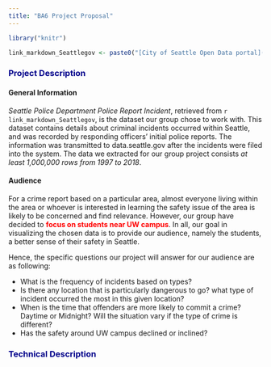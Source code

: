 ```yaml
---
title: "BA6 Project Proposal"
---
```


```r
library("knitr")
```

```r
link_markdown_Seattlegov <- paste0("[City of Seattle Open Data portal](", "https://dev.socrata.com/foundry/data.seattle.gov/y7pv-r3kh", ")")
```

### <span style="color:darkblue">Project Description</span>

#### General Information  

*Seattle Police Department Police Report Incident*, retrieved from `r link_markdown_Seattlegov`, is the dataset our group chose to work with. This dataset contains details about criminal incidents occurred within Seattle, and was recorded by responding officers’ initial police reports. The information was transmitted to data.seattle.gov after the incidents were filed into the system. The data we extracted for our group project consists *at least 1,000,000 rows from 1997 to 2018*.

#### Audience

For a crime report based on a particular area, almost everyone living within the area or whoever is interested in learning the safety issue of the area is likely to be concerned and find relevance. However, our group have decided to <span style="color:red">**focus on students near UW campus**</span>. In all, our goal in visualizing the chosen data is to provide our audience, namely the students, a better sense of their safety in Seattle.   

Hence, the specific questions our project will answer for our audience are as following:    

* What is the frequency of incidents based on types?    
* Is there any location that is particularly dangerous to go? what type of incident occurred the most in this given location?   
* When is the time that offenders are more likely to commit a crime? Daytime or Midnight? Will the situation vary if the type of crime is different?    
* Has the safety around UW campus declined or inclined?

### <span style="color:darkblue">Technical Description</span>
